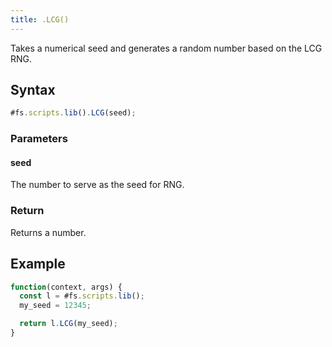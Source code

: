 ```yaml
---
title: .LCG()
---
```


Takes a numerical seed and generates a random number based on the LCG RNG.

## Syntax

```js
#fs.scripts.lib().LCG(seed);
```

### Parameters

#### seed

The number to serve as the seed for RNG.

### Return

Returns a number.

## Example

```js
function(context, args) {
  const l = #fs.scripts.lib();
  my_seed = 12345;

  return l.LCG(my_seed);
}
```
